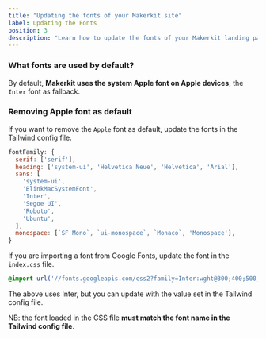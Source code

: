 ```yaml
---
title: "Updating the fonts of your Makerkit site"
label: Updating the Fonts
position: 3
description: "Learn how to update the fonts of your Makerkit landing pages"
---
```


### What fonts are used by default?

By default, **Makerkit uses the system Apple font on Apple devices**, the `Inter` font as fallback.

### Removing Apple font as default

If you want to remove the `Apple` font as default, update the fonts in the Tailwind config file.

```js
fontFamily: {
  serif: ['serif'],
  heading: ['system-ui', 'Helvetica Neue', 'Helvetica', 'Arial'],
  sans: [
    'system-ui',
    'BlinkMacSystemFont',
    'Inter',
    'Segoe UI',
    'Roboto',
    'Ubuntu',
  ],
  monospace: [`SF Mono`, `ui-monospace`, `Monaco`, 'Monospace'],
}
```

If you are importing a font from Google Fonts, update the font in the `index.css` file.

```css title="app/styles/index.css"
@import url('//fonts.googleapis.com/css2?family=Inter:wght@300;400;500;700;800&display=swap&display=swap');
```

The above uses Inter, but you can update with the value set in the Tailwind config file.

NB: the font loaded in the CSS file **must match the font name in the Tailwind config file**.